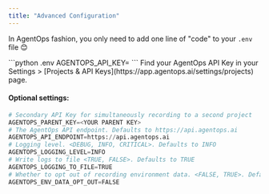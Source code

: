 ```yaml
---
title: "Advanced Configuration"
---
```


In AgentOps fashion, you only need to add one line of "code" to your `.env` file 😊

<CodeGroup>
  ```python .env
  AGENTOPS_API_KEY=<YOUR API KEY>
  ```
</CodeGroup>

<Tip>
Find your AgentOps API Key in your Settings > [Projects & API Keys](https://app.agentops.ai/settings/projects) page.
</Tip>

#### Optional settings:

```python .env
# Secondary API Key for simultaneously recording to a second project
AGENTOPS_PARENT_KEY=<YOUR PARENT KEY>
# The AgentOps API endpoint. Defaults to https://api.agentops.ai
AGENTOPS_API_ENDPOINT=https://api.agentops.ai
# Logging level. <DEBUG, INFO, CRITICAL>. Defaults to INFO
AGENTOPS_LOGGING_LEVEL=INFO
# Write logs to file <TRUE, FALSE>. Defaults to TRUE
AGENTOPS_LOGGING_TO_FILE=TRUE
# Whether to opt out of recording environment data. <FALSE, TRUE>. Defaults to FALSE
AGENTOPS_ENV_DATA_OPT_OUT=FALSE
```

<script type="module" src="/scripts/github_stars.js"></script>
<script type="module" src="/scripts/scroll-img-fadein-animation.js"></script>
<script type="module" src="/scripts/button_heartbeat_animation.js"></script>
<script type="module" src="/scripts/adjust_api_dynamically.js"></script>
